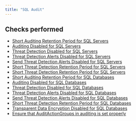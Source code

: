 ```yaml
---
title: "SQL Audit"
---
```


## Checks performed

- [Short Auditing Retention Period for SQL Servers](azuresqlaudit/rules/azure_audit_sqlserver_short_auditing_retention)
- [Auditing Disabled for SQL Servers](azuresqlaudit/rules/azure_audit_sqlserver_auditing_disabled)
- [Threat Detection Disabled for SQL Servers](azuresqlaudit/rules/azure_audit_sqlserver_threat_detection_disabled)
- [Threat Detection Alerts Disabled for SQL Servers](azuresqlaudit/rules/azure_audit_sqlserver_threat_detection_alerts_disabled)
- [Send Threat Detection Alerts Disabled for SQL Servers](azuresqlaudit/rules/azure_audit_sqlserver_threat_detection_alerts_notification_disabled)
- [Short Threat Detection Retention Period for SQL Servers](azuresqlaudit/rules/azure_audit_sqlserver_short_threat_detection_retention)
- [Short Threat Detection Retention Period for SQL Servers](azuresqlaudit/rules/azure_audit_sqlserver_no_aadadmin_configured)
- [Short Auditing Retention Period for SQL Databases](azuresqlaudit/rules/azure_audit_sqldatabase_short_auditing_retention)
- [Auditing Disabled for SQL Databases](azuresqlaudit/rules/azure_audit_sqldatabase_auditing_disabled)
- [Threat Detection Disabled for SQL Databases](azuresqlaudit/rules/azure_audit_sqldatabase_threat_detection_disabled)
- [Threat Detection Alerts Disabled for SQL Databases](azuresqlaudit/rules/azure_audit_sqldatabase_threat_detection_alerts_disabled)
- [Send Threat Detection Alerts Disabled for SQL Databases](azuresqlaudit/rules/azure_audit_sqldatabase_threat_detection_alerts_notification_disabled)
- [Short Threat Detection Retention Period for SQL Databases](azuresqlaudit/rules/azure_audit_sqldatabase_short_threat_detection_retention)
- [Transparent Data Encryption Disabled for SQL Databases](azuresqlaudit/rules/azure_audit_sqldatabase_transparent_data_encryption_disabled)
- [Ensure that AuditActionGroups in auditing is set properly](azuresqlaudit/rules/azure_audit_sqlserver_audit_action_groups_invalid)
